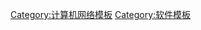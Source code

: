 {{Sidebar
|name = Internet security protocols
|style = padding:0.5em 0.66em;
|titlestyle = line-height:1.1em;padding-bottom:0.33em;
|title = {{tsl|en|Internet security|互联网安全|互联网安全协议}}
|headingstyle = font-weight:normal;
|contentclass = hlist

|heading1 = 密钥管理
|content1 = 
* [[Kerberos]]
* [[PKIX]]
* [[X.509]]
* {{tsl|en|XKMS}}

|heading2 = 应用层
|content2 = 
* [[S/MIME]]
* [[PGP]]
* [[Sender ID]]
* [[域名密钥识别邮件|DKIM]]
* [[发件人策略框架|SPF]]
* {{tsl|en|Privacy-enhanced Electronic Mail||PEM}}{{smallsup|1}}
* {{tsl|en|MIME Object Security Services||MOSS}}{{smallsup|1}}
* [[傳輸層安全性協定|TLS/SSL]]
* {{tsl|en|Private Communications Technology||PCT}}{{smallsup|1}}

|heading4 = 域名系统
|content4 = 
* {{le|基于DNS的命名实体身份验证|DNS-based Authentication of Named Entities|DANE}}
* [[域名系统安全扩展|DNSSEC]]
* [[DNS over HTTPS]]
* [[DNS over TLS]]
* [[DNS证书颁发机构授权|CAA]]

|heading5 = 网络层
|content5 =
* [[IPsec]]（[[網際網路金鑰交換|IKE]]）
* [[第二层隧道协议|L2TP]]
* [[OpenVPN]]
* [[點對點隧道協議|PPTP]]

|belowstyle = padding-top:0.5em;font-weight:normal;font-size:85%;
|below = <!--{{smallsup|1}} ......-->
}}<noinclude>
[[Category:计算机网络模板]]
[[Category:软件模板]]
</noinclude>